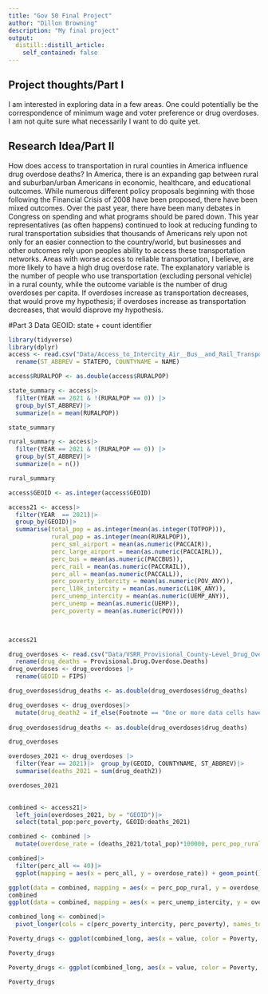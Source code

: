 ```yaml
---
title: "Gov 50 Final Project"
author: "Dillon Browning"
description: "My final project"
output:
  distill::distill_article:
    self_contained: false
---
```




## Project thoughts/Part I

I am interested in exploring data in a few areas. One could potentially be the correspondence of minimum wage and voter preference or drug overdoses. I am not quite sure what necessarily I want to do quite yet.

## Research Idea/Part II
How does access to transportation in rural counties in America influence drug overdose deaths? In America, there is an expanding gap between rural and suburban/urban Americans in economic, healthcare, and educational outcomes. While numerous different policy proposals beginning with those following the Financial Crisis of 2008 have been proposed, there have been mixed outcomes. Over the past year, there have been many debates in Congress on spending and what programs should be pared down. This year representatives (as often happens) continued to look at reducing funding to rural transportation subsidies that thousands of Americans rely upon not only for an easier connection to the country/world, but businesses and other outcomes rely upon peoples ability to access these transportation networks. Areas with worse access to reliable transportation, I believe, are more likely to have a high drug overdose rate. The explanatory variable is the number of people who use transportation (excluding personal vehicle) in a rural county, while the outcome variable is the number of drug overdoses per capita. If overdoses increase as transportation decreases, that would prove my hypothesis; if overdoses increase as transportation decreases, that would disprove my hypothesis.

#Part 3 Data
GEOID: state + count identifier

```r
library(tidyverse)
library(dplyr)
access <- read.csv("Data/Access_to_Intercity_Air__Bus__and_Rail_Transportation_in_Rural_Areas.csv")|>
  rename(ST_ABBREV = STATEPO, COUNTYNAME = NAME)
```

```r
access$RURALPOP <- as.double(access$RURALPOP)
```

```r
state_summary <- access|>
  filter(YEAR == 2021 & !(RURALPOP == 0)) |>
  group_by(ST_ABBREV)|>
  summarize(n = mean(RURALPOP))

state_summary

rural_summary <- access|>
  filter(YEAR == 2021 & !(RURALPOP == 0)) |>
  group_by(ST_ABBREV)|>
  summarize(n = n())

rural_summary 

access$GEOID <- as.integer(access$GEOID)

access21 <- access|>
  filter(YEAR  == 2021)|>
  group_by(GEOID)|>
  summarise(total_pop = as.integer(mean(as.integer(TOTPOP))), 
            rural_pop = as.integer(mean(RURALPOP)), 
            perc_sml_airport = mean(as.numeric(PACCAIR)),
            perc_large_airport = mean(as.numeric(PACCAIRL)),
            perc_bus = mean(as.numeric(PACCBUS)), 
            perc_rail = mean(as.numeric(PACCRAIL)), 
            perc_all = mean(as.numeric(PACCALL)),
            perc_poverty_intercity = mean(as.numeric(POV_ANY)),
            perc_l10k_intercity = mean(as.numeric(L10K_ANY)),
            perc_unemp_intercity = mean(as.numeric(UEMP_ANY)),
            perc_unemp = mean(as.numeric(UEMP)),
            perc_poverty = mean(as.numeric(POV)))
            


access21

```
```r
drug_overdoses <- read.csv("Data/VSRR_Provisional_County-Level_Drug_Overdose_Death_Counts.csv") |>
  rename(drug_deaths = Provisional.Drug.Overdose.Deaths)
drug_overdoses <- drug_overdoses |>
  rename(GEOID = FIPS)

drug_overdoses$drug_deaths <- as.double(drug_overdoses$drug_deaths)

drug_overdoses <- drug_overdoses|>
  mutate(drug_death2 = if_else(Footnote == "One or more data cells have counts between 1-9 and have been suppressed in accordance with NCHS confidentiality standards.", 1, drug_deaths))
  
drug_overdoses$drug_deaths <- as.double(drug_overdoses$drug_deaths)

drug_overdoses

overdoses_2021 <- drug_overdoses |>
  filter(Year == 2021)|>  group_by(GEOID, COUNTYNAME, ST_ABBREV)|>
  summarise(deaths_2021 = sum(drug_death2))

overdoses_2021
  
```
```r
combined <- access21|>
  left_join(overdoses_2021, by = "GEOID")|>
  select(total_pop:perc_poverty, GEOID:deaths_2021)

combined <- combined |>
  mutate(overdose_rate = (deaths_2021/total_pop)*100000, perc_pop_rural = (rural_pop/total_pop)*100)

combined|>
  filter(perc_all <= 40)|>
  ggplot(mapping = aes(x = perc_all, y = overdose_rate)) + geom_point() + geom_smooth(method = "loess", se = FALSE)

ggplot(data = combined, mapping = aes(x = perc_pop_rural, y = overdose_rate)) + geom_point() + geom_smooth(method = "loess", se = FALSE)
combined
ggplot(data = combined, mapping = aes(x = perc_unemp_intercity, y = overdose_rate))+ geom_point() + geom_smooth(method = "loess", se = FALSE) + scale_x_continuous(limits = c(0, 30))

combined_long <- combined|>
  pivot_longer(cols = c(perc_poverty_intercity, perc_poverty), names_to = "Poverty", values_to = "value")

Poverty_drugs <- ggplot(combined_long, aes(x = value, color = Poverty, y = overdose_rate))+ geom_point(alpha = 0.25) + geom_smooth(method = "loess", se = FALSE)  + scale_x_continuous(limits = c(0, 50)) + labs(title = "Drug Overdose Rate in Relation to Access to Intercity Transit in Rural Areas", x = "Percent of Rural Residents in Poverty in a County", y = "Drug Overdose Rate (per 100000 People)") + scale_color_discrete(labels = c("Percent of Rural Area in Poverty", "Percent of Rural Area in Poverty with Intercity Transit"))

Poverty_drugs

```
```r
Poverty_drugs <- ggplot(combined_long, aes(x = value, color = Poverty, y = overdose_rate))+ geom_point(alpha = 0.25) + geom_smooth(method = "loess", se = FALSE)  + scale_x_continuous(limits = c(0, 50)) + labs(title = "Drug Overdose Rate in Relation to Access to Intercity Transit in Rural Areas", x = "Percent of Rural Residents in Poverty in a County", y = "Drug Overdose Rate (per 100000 People)") + scale_color_discrete(labels = c("Percent of Rural Area in Poverty", "Percent of Rural Area in Poverty with Intercity Transit"))

Poverty_drugs
```

